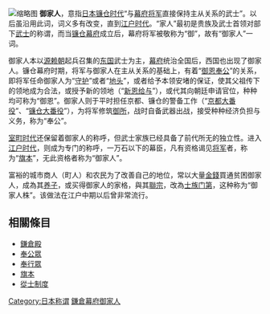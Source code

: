 {{unreferenced|time=2015-05-11T02:40:58+00:00}}
{{japanese|japanese=御家人|kana=ごけにん|romaji=Gokenin}}
[[File:Bushinoie-g.jpg|缩略图]]
'''御家人'''，意指[[日本|日本]][[镰仓时代|镰仓时代]]“与[[幕府将军|幕府将军]]直接保持主从关系的武士”。以后虽沿用此词，词义多有改变，直到[[江户时代|江户时代]]。“家人”最初是贵族及武士首领对部下[[武士_(日本)|武士]]的称谓，而当[[镰仓幕府|镰仓幕府]]成立后，幕府将军被敬称为“御”，故有“御家人”一词。

御家人本以[[源赖朝|源赖朝]]起兵召集的[[东国|东国]]武士为主，[[幕府|幕府]]统治全国后，西国也出现了御家人。镰仓幕府时期，将军与御家人在主从关系的基础上，有着“[[御恩奉公|御恩奉公]]”的关系，即将军任命御家人为“[[守护|守护]]”或者“[[地头|地头]]”，或者给予本领安堵的保证，使其父祖传下的领地成为合法，或授予新的领地（“[[新恩给与|新恩给与]]”），或代其向朝廷申请官位，种种均可称为“御恩”。御家人则于平时担任京都、镰仓的警备工作（“[[京都大番役|京都大番役]]”、“[[镰仓大番役|镰仓大番役]]”），为将军修筑[[御所|御所]]，战时自备武器出战，接受种种经济负担与义务，称为“奉公”。

[[室町时代|室町时代]]还保留着御家人的称呼，但武士家族已经具备了前代所无的独立性。进入[[江户时代|江户时代]]，则成为专门的称呼，一万石以下的幕臣，凡有资格谒见[[征夷大將軍|将军]]者，称为“[[旗本|旗本]]”，无此资格者称为“御家人”。

富裕的城市商人（町人）和农民为了改善自己的地位，常以大量[[金錢|金錢]]買通贫困御家人，成為其[[养子|养子]]，或买得御家人的家格，與其[[聯宗|聯宗]]，改為[[士族|士族]][[门第|门第]]，这种称为“御家人株”。该做法在江户中期以后曾非常流行。

== 相關條目 ==
* [[鎌倉殿|鎌倉殿]]
* [[奉公眾|奉公眾]]
* [[奉行眾|奉行眾]]
* [[旗本|旗本]]
* [[從士制度|從士制度]]

{{Authority control}}
{{日本武士小作品}}

[[Category:日本称谓|Category:日本称谓]]
[[Category:鎌倉幕府御家人|]]